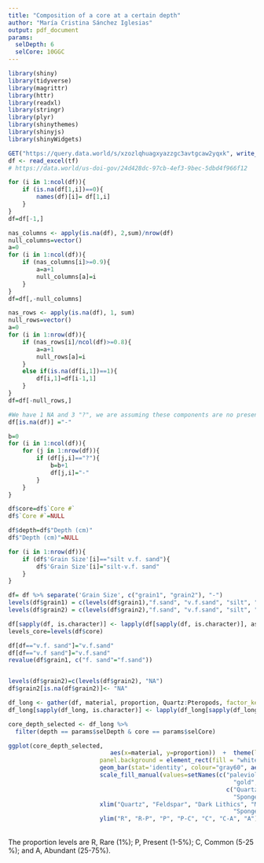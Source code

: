 ```yaml
---
title: "Composition of a core at a certain depth"
author: "María Cristina Sánchez Iglesias"
output: pdf_document
params:
  selDepth: 6
  selCore: 10GGC
---
```

```r
library(shiny)
library(tidyverse)
library(magrittr)
library(httr)
library(readxl)
library(stringr)
library(plyr)
library(shinythemes)
library(shinyjs)
library(shinyWidgets)

GET("https://query.data.world/s/xzozlqhuagxyazzgc3avtgcaw2yqxk", write_disk(tf <- tempfile(fileext = ".xls")))
df <- read_excel(tf)
# https://data.world/us-doi-gov/24d428dc-97cb-4ef3-9bec-5dbd4f966f12

for (i in 1:ncol(df)){
    if (is.na(df[1,i])==0){
        names(df)[i]= df[1,i]
    }
}
df=df[-1,]

nas_columns <- apply(is.na(df), 2,sum)/nrow(df)
null_columns=vector()
a=0
for (i in 1:ncol(df)){
    if (nas_columns[i]>=0.9){
        a=a+1
        null_columns[a]=i
    }
}
df=df[,-null_columns]

nas_rows <- apply(is.na(df), 1, sum)
null_rows=vector()
a=0
for (i in 1:nrow(df)){
    if (nas_rows[i]/ncol(df)>=0.8){
        a=a+1
        null_rows[a]=i
    }
    else if(is.na(df[i,1])==1){
        df[i,1]=df[i-1,1]
    }
}
df=df[-null_rows,]

#We have 1 NA and 3 "?", we are assuming these components are no present
df[is.na(df)] ="-"

b=0
for (i in 1:ncol(df)){
    for (j in 1:nrow(df)){
        if (df[j,i]=="?"){
            b=b+1
            df[j,i]="-"
        } 
    }
}

df$core=df$`Core #`
df$`Core #`=NULL

df$depth=df$"Depth (cm)"
df$"Depth (cm)"=NULL

for (i in 1:nrow(df)){
    if (df$'Grain Size'[i]=="silt v.f. sand"){
        df$'Grain Size'[i]="silt-v.f. sand"
    }
}

df= df %>% separate('Grain Size', c("grain1", "grain2"), "-")
levels(df$grain1) = c(levels(df$grain1),"f.sand", "v.f.sand", "silt", "clay")
levels(df$grain2) = c(levels(df$grain2),"f.sand", "v.f.sand", "silt", "clay")

df[sapply(df, is.character)] <- lapply(df[sapply(df, is.character)], as.factor)
levels_core=levels(df$core)

df[df=="v.f. sand"]="v.f.sand"
df[df=="v.f sand"]="v.f.sand"
revalue(df$grain1, c("f. sand"="f.sand"))


levels(df$grain2)=c(levels(df$grain2), "NA")
df$grain2[is.na(df$grain2)]<- "NA"

df_long <- gather(df, material, proportion, Quartz:Pteropods, factor_key=TRUE)
df_long[sapply(df_long, is.character)] <- lapply(df_long[sapply(df_long, is.character)], as.factor)

core_depth_selected <- df_long %>% 
  filter(depth == params$selDepth & core == params$selCore)
```


```r
ggplot(core_depth_selected,
                             aes(x=material, y=proportion))  +  theme(legend.position = "none",
                          panel.background = element_rect(fill = "white", color = "gray60")) +
                          geom_bar(stat='identity', colour="gray60", aes(fill=material)) + 
                          scale_fill_manual(values=setNames(c("palevioletred", "lightsalmon3", "orange", "lightsteelblue4", "mediumturquoise", "khaki4", 
                                                                "gold", "mediumorchid1"),
                                                              c("Quartz", "Feldspar", "Dark Lithics", "Manganese", "Forams", 
                                                                "Sponge Spicules", "Carbonate Fragments", "Pteropods"))) +
                          xlim("Quartz", "Feldspar", "Dark Lithics", "Manganese", "Forams", 
                                                                "Sponge Sp.", "Carbonate", "Pteropods") + 
                          ylim("R", "R-P", "P", "P-C", "C", "C-A", "A")
```

<br>
The proportion levels are R, Rare (1%); P, Present (1-5%); C, Common (5-25 %); and A, Abundant (25-75%).
